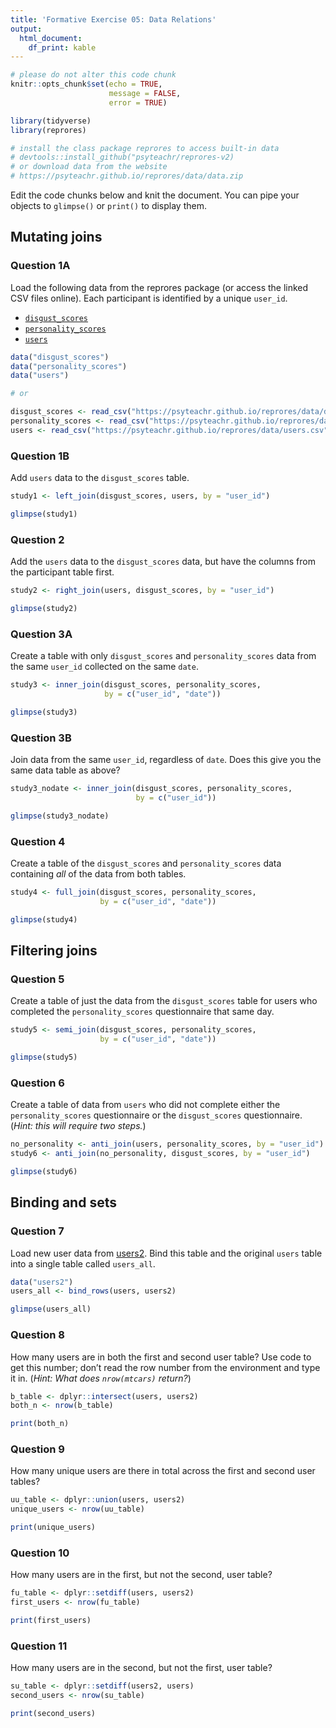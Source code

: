 ```yaml
---
title: 'Formative Exercise 05: Data Relations'
output: 
  html_document:
    df_print: kable
---
```


```r
# please do not alter this code chunk
knitr::opts_chunk$set(echo = TRUE,
                      message = FALSE, 
                      error = TRUE)

library(tidyverse)
library(reprores)

# install the class package reprores to access built-in data
# devtools::install_github("psyteachr/reprores-v2)
# or download data from the website
# https://psyteachr.github.io/reprores/data/data.zip
```

Edit the code chunks below and knit the document. You can pipe your objects to `glimpse()` or `print()` to display them.

## Mutating joins

### Question 1A

Load the following data from the reprores package (or access the linked CSV files online). Each participant is identified by a unique `user_id`.

* [`disgust_scores`](https://psyteachr.github.io/reprores/data/disgust_scores.csv)
* [`personality_scores`](https://psyteachr.github.io/reprores/data/personality_scores.csv)
* [`users`](https://psyteachr.github.io/reprores/data/users.csv)


```r
data("disgust_scores")
data("personality_scores")
data("users")

# or 

disgust_scores <- read_csv("https://psyteachr.github.io/reprores/data/disgust_scores.csv")
personality_scores <- read_csv("https://psyteachr.github.io/reprores/data/personality_scores.csv")
users <- read_csv("https://psyteachr.github.io/reprores/data/users.csv")
```

### Question 1B

Add `users` data to the `disgust_scores` table.

```r
study1 <- left_join(disgust_scores, users, by = "user_id")

glimpse(study1)
```

### Question 2

Add the `users` data to the `disgust_scores` data, but have the columns from the participant table first.

```r
study2 <- right_join(users, disgust_scores, by = "user_id")

glimpse(study2)
```

### Question 3A

Create a table with only `disgust_scores` and `personality_scores` data from the same `user_id` collected on the same `date`.

```r
study3 <- inner_join(disgust_scores, personality_scores, 
                     by = c("user_id", "date"))

glimpse(study3)
```


### Question 3B

Join data from the same `user_id`, regardless of `date`. Does this give you the same data table as above?
    
```r
study3_nodate <- inner_join(disgust_scores, personality_scores, 
                            by = c("user_id"))

glimpse(study3_nodate)
```


### Question 4

Create a table of the `disgust_scores` and `personality_scores` data containing _all_ of the data from both tables.

    
```r
study4 <- full_join(disgust_scores, personality_scores, 
                    by = c("user_id", "date"))

glimpse(study4)
```

## Filtering joins

### Question 5

Create a table of just the data from the `disgust_scores` table for users who completed the `personality_scores` questionnaire that same day.
    
```r
study5 <- semi_join(disgust_scores, personality_scores, 
                    by = c("user_id", "date"))

glimpse(study5)
```

    
### Question 6

Create a table of data from `users` who did not complete either the `personality_scores` questionnaire or the `disgust_scores` questionnaire. (_Hint: this will require two steps._)

    
```r
no_personality <- anti_join(users, personality_scores, by = "user_id")
study6 <- anti_join(no_personality, disgust_scores, by = "user_id")

glimpse(study6)
```

## Binding and sets

### Question 7

Load new user data from [users2](https://psyteachr.github.io/reprores/data/users2.csv). Bind this table and the original `users` table into a single table called `users_all`.

```r
data("users2")
users_all <- bind_rows(users, users2)

glimpse(users_all)
```


### Question 8

How many users are in both the first and second user table? Use code to get this number; don't read the row number from the environment and type it in. (_Hint: What does `nrow(mtcars)` return?_)
    
```r
b_table <- dplyr::intersect(users, users2)
both_n <- nrow(b_table)

print(both_n)
```

### Question 9

How many unique users are there in total across the first and second user tables?

```r
uu_table <- dplyr::union(users, users2)
unique_users <- nrow(uu_table)

print(unique_users)
```

### Question 10

How many users are in the first, but not the second, user table?

```r
fu_table <- dplyr::setdiff(users, users2)
first_users <- nrow(fu_table)

print(first_users)
```

### Question 11

How many users are in the second, but not the first, user table?

```r
su_table <- dplyr::setdiff(users2, users)
second_users <- nrow(su_table)

print(second_users)
```

